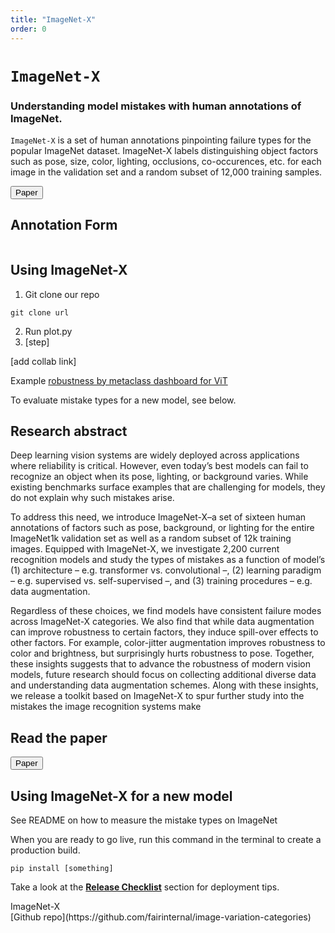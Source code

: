 ```yaml
---
title: "ImageNet-X"
order: 0
---
```


<Content color="indigo-200" spaceTop>

# `ImageNet-X`

### Understanding model mistakes with human annotations of ImageNet.

`ImageNet-X` is a set of human annotations pinpointing failure types for the popular ImageNet dataset. ImageNet-X labels distinguishing object factors such as pose, size, color, lighting, occlusions, co-occurences, etc. for each image in the validation set and
a random subset of 12,000 training samples.

<Button url="/home" color="purple-800" small>
Paper
</Button>


</Content>

<Gallery color="white" fullWidth>
  <Image url="/assets/images/cows_edited.png" />
</Gallery>

<Content spaceBottom>

## Annotation Form

<Image
  url="/assets/images/annotation_form.png"
  caption="ImageNet-X Annotation Form"
/>

</Content>

<Content noteLeft="ImageNet-X can be used to surface mistake types for any ImageNet classifier" spaceBottom>

## Using ImageNet-X

1. Git clone our repo

```
git clone url
```

2. Run plot.py
3. [step]

[add collab link]

Example [robustness by metaclass dashboard for ViT](/site/assets/ViT_dashboard.html)

To evaluate mistake types for a new model, see below.

</Content>

<Content spaceBottom>

## Research abstract

Deep learning vision systems are widely deployed across applications where reliability is critical.
However, even today’s best models can fail to recognize an object when its pose, lighting, or background varies.
While existing benchmarks surface examples that are challenging for models, they do not explain why such mistakes arise.

To address this need, we introduce ImageNet-X–a set of sixteen human annotations of factors such as pose, background, or lighting for the entire ImageNet1k validation set as well as a random subset of 12k training images.
Equipped with ImageNet-X, we investigate 2,200 current recognition models and study the types of mistakes as a function of model’s
(1) architecture – e.g. transformer vs. convolutional –, (2) learning paradigm – e.g. supervised vs. self-supervised –, and (3) training procedures – e.g. data augmentation.

Regardless of these choices, we find models have consistent failure modes across ImageNet-X categories.
We also find that while data augmentation can improve robustness to certain factors, they induce spill-over effects to other factors.
For example, color-jitter augmentation improves robustness to color and brightness, but surprisingly hurts robustness to pose.
Together, these insights suggests that to advance the robustness of modern vision models, future research should focus on collecting additional diverse data and understanding data augmentation schemes.
Along with these insights, we release a toolkit based on ImageNet-X to spur further study into the mistakes the image recognition systems make

</Content>

<Content color="red-100" spaceTop spaceBottom>

## Read the paper

<Button url="/home" color="purple-800" small>
Paper
</Button>

</Content>

<Content spaceTop spaceBottom>


## Using ImageNet-X for a new model

See README on how to measure the mistake types on ImageNet

When you are ready to go live, run this command in the terminal to create a production build.

```
pip install [something]
```

Take a look at the [**Release Checklist**](./release) section for deployment tips.

</Content>

<Footer columns>
  <div>
  ImageNet-X
  </div>

  <div>
  [Github repo](https://github.com/fairinternal/image-variation-categories)  
  </div>
</Footer>
